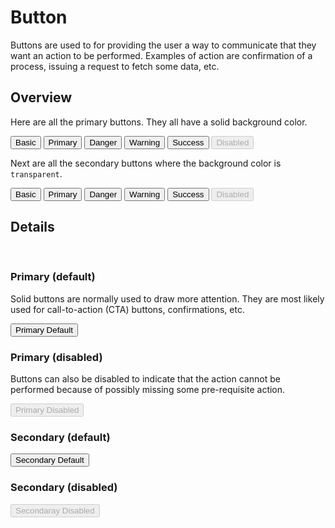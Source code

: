 

<Meta title='Components/Button' component={Button} />

# Button

Buttons are used to for providing the user a way to communicate that they want an action to be
performed. Examples of action are confirmation of a process, issuing a request to fetch some data,
etc.

## Overview

Here are all the primary buttons. They all have a solid background color.

<Story name="Primary/All">
  <div style={{ width: '100%', display: 'flex', justifyContent: 'space-around', }}>
    <Button color="basic">Basic</Button>
    <Button color="primary">Primary</Button>
    <Button color="danger">Danger</Button>
    <Button color="warning">Warning</Button>
    <Button color="success">Success</Button>
    <Button disabled>Disabled</Button>
  </div>
</Story>

Next are all the secondary buttons where the background color is `transparent`.

<Story name="Secondary/All">
  <div style={{ width: '100%', display: 'flex', justifyContent: 'space-around', }}>
    <Button variant="secondary" color="basic">Basic</Button>
    <Button variant="secondary" color="primary">Primary</Button>
    <Button variant="secondary" color="danger">Danger</Button>
    <Button variant="secondary" color="warning">Warning</Button>
    <Button variant="secondary" color="success">Success</Button>
    <Button variant="secondary" disabled>Disabled</Button>
  </div>
</Story>

<Props of={Button} />

## Details

<br />

### Primary (default)

Solid buttons are normally used to draw more attention. They are most likely used for call-to-action
(CTA) buttons, confirmations, etc.

<Preview>
  <Story name='Primary/Default'>
    <Button onClick={action('clicked')}>
      Primary Default
    </Button>
  </Story>
</Preview>

### Primary (disabled)

Buttons can also be disabled to indicate that the action cannot be performed because of possibly
missing some pre-requisite action.

<Preview>
  <Story name="Primary/Disabled">
    <Button disabled onClick={action('clicked')}>
      Primary Disabled
    </Button>
  </Story>
</Preview>

### Secondary (default)

<Preview>
  <Story name='Secondary/Default'>
    <Button variant="secondary" onClick={action('clicked')}>
      Secondary Default
    </Button>
  </Story>
</Preview>

### Secondary (disabled)

<Preview>
  <Story name="Secondary/Disabled">
    <Button variant="secondary" disabled onClick={action('clicked')}>
      Secondaray Disabled
    </Button>
  </Story>
</Preview>
